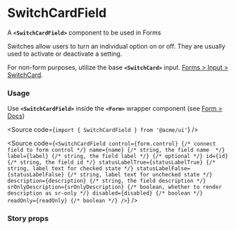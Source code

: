 
<Meta of={SwitchCardFieldStories} />

# SwitchCardField

A **`<SwitchCardField>`** component to be used in Forms

Switches allow users to turn an individual option on or off. They are usually used to activate or deactivate a setting.

For non-form purposes, utilize the base **`<SwitchCard>`** input. [Forms > Input > SwitchCard](/docs/inputs-switchcard--docs).

<Canvas of={SwitchCardFieldStories.Default} />

### Usage

Use **`<SwitchCardField>`** inside the **`<Form>`** wrapper component (see [Form > Docs](/docs/forms-fields-form--docs))

<Source code={`import { SwitchCardField } from '@acme/ui'`} />

<Source
	code={`
<SwitchCardField
  control={form.control} {/* connect field to form control */}
  name={name} {/* string, the field name  */}
  label={label} {/* string, the field label */}
  {/* optional */}
  id={id} {/* string, the field id */}
  statusLabelTrue={statusLabelTrue} {/* string, label text for checked state */}
  statusLabelFalse={statusLabelFalse} {/* string, label text for unchecked state */}
  description={description} {/* string, the field description */}
  srOnlyDescription={srOnlyDescription} {/* boolean, whether to render description as sr-only */}
  disabled={disabled} {/* boolean */}
  readOnly={readOnly} {/* boolean */}
/>
`}
/>

### Story props

<Controls />
